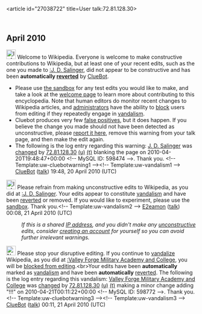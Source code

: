 <article id="27038722" title=User talk:72.81.128.30>
	<talkpage id="27038722" title="User talk:72.81.128.30">

== April 2010 ==
[[Image:Information.svg|left|25px]] Welcome to Wikipedia. Everyone is welcome to make constructive contributions to Wikipedia, but at least one of your recent edits, such as the one you made to [[:J. D. Salinger]], did not appear to be constructive and has been '''automatically [[Help:Reverting|reverted]]''' by [[User:ClueBot|ClueBot]]. 
* Please use [[Wikipedia:Sandbox|the sandbox]] for any test edits you would like to make, and take a look at the [[Wikipedia:Introduction|welcome page]] to learn more about contributing to this encyclopedia. Note that human editors do monitor recent changes to Wikipedia articles, and [[WP:ADMINS|administrators]] have the ability to [[WP:BLOCK|block]] users from editing if they repeatedly engage in [[WP:vandalism|vandalism]].
* Cluebot produces very few [[false positives]], but it does happen. If you believe the change you made should not have been detected as unconstructive, please [[User:ClueBot/FalsePositives|report it here]], remove this warning from your talk page, and then make the edit again. 
* The following is the log entry regarding this warning: [[J. D. Salinger]] was [http://en.wikipedia.org/w/index.php?title=J.+D.+Salinger&amp;diff=357264550&amp;oldid=357249152 changed] by [[Special:Contributions/72.81.128.30|72.81.128.30]] [[User:72.81.128.30|(u)]] [[User talk:72.81.128.30|(t)]] blanking the page on 2010-04-20T19:48:47+00:00 &lt;!-- MySQL ID: 598474 --&gt;. Thank you. &lt;!-- Template:uw-cluebotwarning1 --&gt;&lt;!-- Template:uw-vandalism1 --&gt; [[User:ClueBot|ClueBot]] ([[User talk:ClueBot|talk]]) 19:48, 20 April 2010 (UTC)

[[File:Information.svg|25px]] Please refrain from making unconstructive edits to Wikipedia, as you did at [[:J. D. Salinger]]. Your edits appear to constitute [[Wikipedia:Vandalism|vandalism]] and have been [[Help:Reverting|reverted]] or removed. If you would like to experiment, please use the [[Wikipedia:Sandbox|sandbox]]. Thank you.&lt;!-- Template:uw-vandalism2 --&gt; [[User:E2eamon|E2eamon]] ([[User talk:E2eamon|talk]]) 00:08, 21 April 2010 (UTC)
:''If this is a shared [[IP address]], and you didn't make any [[Wikipedia:vandalism|unconstructive]] edits, consider [[Wikipedia:Why create an account?|creating an account]] for yourself so you can avoid further irrelevant warnings.''

[[Image:Nuvola apps important.svg|left|25px]] Please stop your disruptive editing. If you continue to [[Wikipedia:Vandalism|vandalize]] Wikipedia, as you did at [[:Valley Forge Military Academy and College]], you will be [[Wikipedia:Blocking policy|blocked from editing]].&lt;br&gt;Your edits have been '''automatically''' marked as [[Wikipedia:Vandalism|vandalism]] and have been '''automatically''' [[Help:Reverting|reverted]]. The following is the log entry regarding this vandalism: [[Valley Forge Military Academy and College]] was [http://en.wikipedia.org/w/index.php?title=Valley+Forge+Military+Academy+and+College&amp;diff=357310017&amp;oldid=349068814 changed] by [[Special:Contributions/72.81.128.30|72.81.128.30]] [[User:72.81.128.30|(u)]] [[User talk:72.81.128.30|(t)]] making a minor change adding &quot;!!!&quot; on 2010-04-21T00:11:22+00:00 &lt;!-- MySQL ID: 598772 --&gt;. Thank you. &lt;!-- Template:uw-cluebotwarning3 --&gt;&lt;!-- Template:uw-vandalism3 --&gt; [[User:ClueBot|ClueBot]] ([[User talk:ClueBot|talk]]) 00:11, 21 April 2010 (UTC)
	</talkpage>
</article>